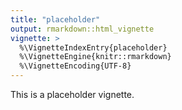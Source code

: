 ```yaml
---
title: "placeholder"
output: rmarkdown::html_vignette
vignette: >
  %\VignetteIndexEntry{placeholder}
  %\VignetteEngine{knitr::rmarkdown}
  %\VignetteEncoding{UTF-8}
---
```


This is a placeholder vignette.
